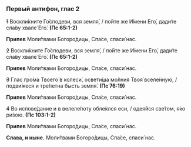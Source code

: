 ### Первый антифон, глас 2

~~1~~ Воскли́кните Го́сподеви, вся земля́, / по́йте же И́мени Его́, дади́те сла́ву хвале́ Его́. **(Пс 65:1-2)**

**Припев** Моли́твами Богоро́дицы, Спа́се, спаси́ нас.

~~2~~ Воскли́кните Го́сподеви, вся земля́, / по́йте же И́мени Его́, дади́те сла́ву хвале́ Его́. **(Пс 65:1-2)**

**Припев** Моли́твами Богоро́дицы, Спа́се, спаси́ нас.

~~3~~ Глас гро́ма Твоего́ в колеси́, освети́ша мо́лния Твоя́ вселе́нную, / подви́жеся и тре́петна бысть земля́. **(Пс 76:19)**

**Припев** Моли́твами Богоро́дицы, Спа́се, спаси́ нас.

~~4~~ Во испове́дание и в велеле́поту обле́клся еси, / одея́йся све́том, я́ко ри́зою. **(Пс 103:1-2)**

**Припев** Моли́твами Богоро́дицы, Спа́се, спаси́ нас.

**Слава, и ныне.** Моли́твами Богоро́дицы, Спа́се, спаси́ нас.
